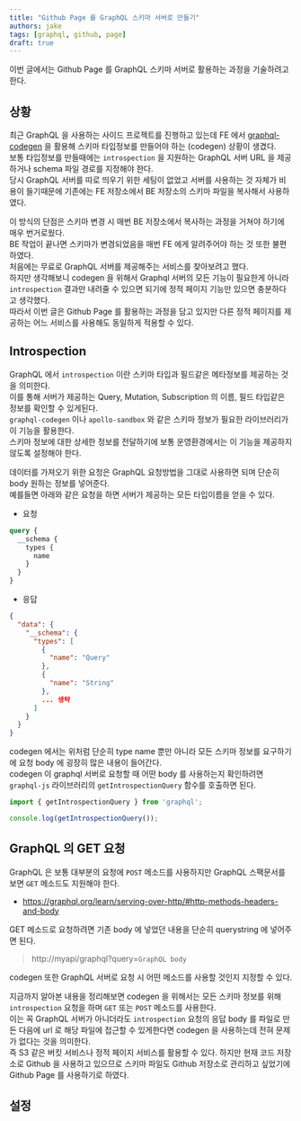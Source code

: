 ```yaml
---
title: "Github Page 를 GraphQL 스키마 서버로 만들기"
authors: jake
tags: [graphql, github, page]
draft: true
---
```


이번 글에서는 Github Page 를 GraphQL 스키마 서버로 활용하는 과정을 기술하려고 한다.

<!--truncate-->

## 상황

최근 GraphQL 을 사용하는 사이드 프로젝트를 진행하고 있는데 FE 에서 [graphql-codegen](https://www.graphql-code-generator.com/) 을 활용해 스키마 타입정보를 만들어야 하는 (codegen) 상황이 생겼다.  
보통 타입정보를 만들때에는 `introspection` 을 지원하는 GraphQL 서버 URL 을 제공하거나 schema 파일 경로를 지정해야 한다.  
당시 GraphQL 서버를 따로 띄우기 위한 세팅이 없었고 서버를 사용하는 것 자체가 비용이 들기때문에 기존에는 FE 저장소에서 BE 저장소의 스키마 파일을 복사해서 사용하였다.

이 방식의 단점은 스키마 변경 시 매번 BE 저장소에서 복사하는 과정을 거쳐야 하기에 매우 번거로웠다.  
BE 작업이 끝나면 스키마가 변경되었음을 매번 FE 에게 알려주어야 하는 것 또한 불편하였다.  
처음에는 무료로 GraphQL 서버를 제공해주는 서비스를 찾아보려고 했다.  
하지만 생각해보니 codegen 을 위해서 Graphql 서버의 모든 기능이 필요한게 아니라 `introspection` 결과만 내려줄 수 있으면 되기에 정적 페이지 기능만 있으면 충분하다고 생각했다.  
따라서 이번 글은 Github Page 를 활용하는 과정을 담고 있지만 다른 정적 페이지를 제공하는 어느 서비스를 사용해도 동일하게 적용할 수 있다.

## Introspection

GraphQL 에서 `introspection` 이란 스키마 타입과 필드같은 메타정보를 제공하는 것을 의미한다.  
이를 통해 서버가 제공하는 Query, Mutation, Subscription 의 이름, 필드 타입같은 정보를 확인할 수 있게된다.  
`graphql-codegen` 이나 `apollo-sandbox` 와 같은 스키마 정보가 필요한 라이브러리가 이 기능을 활용한다.  
스키마 정보에 대한 상세한 정보를 전달하기에 보통 운영환경에서는 이 기능을 제공하지 않도록 설정해야 한다.

데이터를 가져오기 위한 요청은 GraphQL 요청방법을 그대로 사용하면 되며 단순히 body 원하는 정보를 넣어준다.  
예를들면 아래와 같은 요청을 하면 서버가 제공하는 모든 타입이름을 얻을 수 있다.

- 요청

```graphql
query {
  __schema {
    types {
      name
    }
  }
}
```

- 응답

```json
{
  "data": {
    "__schema": {
      "types": [
        {
          "name": "Query"
        },
        {
          "name": "String"
        },
        ... 생략
      ]
    }
  }
}
```

codegen 에서는 위처럼 단순히 type name 뿐만 아니라 모든 스키마 정보를 요구하기에 요청 body 에 굉장히 많은 내용이 들어간다.  
codegen 이 graphql 서버로 요청할 때 어떤 body 를 사용하는지 확인하려면 `graphql-js` 라이브러리의 `getIntrospectionQuery` 함수를 호출하면 된다.

```typescript
import { getIntrospectionQuery } from 'graphql';

console.log(getIntrospectionQuery());
```

## GraphQL 의 GET 요청

GraphQL 은 보통 대부분의 요청에 `POST` 메소드를 사용하지만 GraphQL 스팩문서를 보면 `GET` 메소드도 지원해야 한다.

- https://graphql.org/learn/serving-over-http/#http-methods-headers-and-body

GET 메소드로 요청하려면 기존 body 에 넣었던 내용을 단순히 querystring 에 넣어주면 된다.

> http://myapi/graphql?query=`GraphQL body`

codegen 또한 GraphQL 서버로 요청 시 어떤 메소드를 사용할 것인지 지정할 수 있다.

지금까지 알아본 내용을 정리해보면 codegen 을 위해서는 모든 스키마 정보를 위해 `introspection` 요청을 하며 `GET` 또는 `POST` 메소드를 사용한다.  
이는 꼭 GraphQL 서버가 아니더라도 `introspection` 요청의 응답 body 를 파일로 만든 다음에 url 로 해당 파일에 접근할 수 있게한다면 codegen 을 사용하는데 전혀 문제가 없다는 것을 의미한다.  
즉 S3 같은 버킷 서비스나 정적 페이지 서비스를 활용할 수 있다.
하지만 현재 코드 저장소로 Github 을 사용하고 있으므로 스키마 파일도 Github 저장소로 관리하고 싶었기에 Github Page 를 사용하기로 하였다.

## 설정

